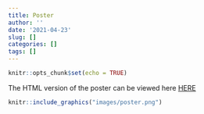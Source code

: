 ```yaml
---
title: Poster
author: ''
date: '2021-04-23'
slug: []
categories: []
tags: []
---
```


```r
knitr::opts_chunk$set(echo = TRUE)
```

The HTML version of the poster can be viewed here [HERE](https://isss608stock.netlify.app/VAA_Poster/VAAPoster.html)

```r
knitr::include_graphics("images/poster.png")
```

